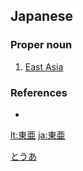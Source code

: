 ==Japanese==
{{ja-kanjitab|とう|あ|yomi=on}}

===Proper noun===
{{ja-pos|とうあ|kyu=東亞|proper}}

# [[East Asia]]

===References===
* {{R:Shogakukan}}

[[Category:ja:Place names|とうあ]]

[[lt:東亜]]
[[ja:東亜]]